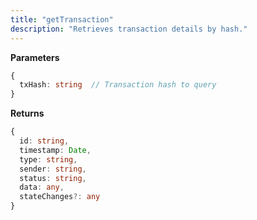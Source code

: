 ```yaml
---
title: "getTransaction"
description: "Retrieves transaction details by hash."
---
```


**Parameters**
```typescript
{
  txHash: string  // Transaction hash to query
}
```

**Returns**
```typescript
{
  id: string,
  timestamp: Date,
  type: string,
  sender: string,
  status: string,
  data: any,
  stateChanges?: any
}
```


